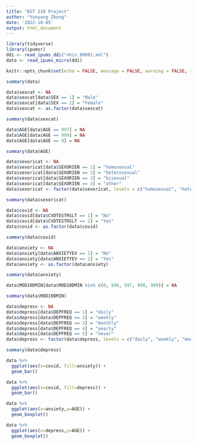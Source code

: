 ```yaml
---
title: "BST 210 Project"
author: "Yunyang Zhong"
date: '2022-10-05'
output: html_document
---
```


```r
library(tidyverse)
library(ipumsr)
ddi <- read_ipums_ddi("nhis_00001.xml")
data <- read_ipums_micro(ddi)

knitr::opts_chunk$set(echo = FALSE, message = FALSE, warning = FALSE, results = FALSE)
```

```r
summary(data)
```

```r
data$sexcat <- NA
data$sexcat[data$SEX == 1] = "Male"
data$sexcat[data$SEX == 2] = "Female"
data$sexcat <- as.factor(data$sexcat)

summary(data$sexcat)
```


```r
data$AGE[data$AGE == 997] = NA
data$AGE[data$AGE == 999] = NA
data$AGE[data$AGE == 0] = NA

summary(data$AGE)
```

```r
data$sexoricat <- NA
data$sexoricat[data$SEXORIEN == 1] = "homosexual"
data$sexoricat[data$SEXORIEN == 2] = "heterosexual"
data$sexoricat[data$SEXORIEN == 3] = "bisexual"
data$sexoricat[data$SEXORIEN == 4] = "other"
data$sexoricat <- factor(data$sexoricat, levels = c("homosexual", "heterosexual", "bisexual", "other"))

summary(data$sexoricat)
```

```r
data$covid <- NA
data$covid[data$CVDTESTRSLT == 1] = "No"
data$covid[data$CVDTESTRSLT == 2] = "Yes"
data$covid <- as.factor(data$covid)

summary(data$covid)
```


```r
data$anxiety <- NA
data$anxiety[data$ANXIETYEV == 1] = "No"
data$anxiety[data$ANXIETYEV == 2] = "Yes"
data$anxiety <- as.factor(data$anxiety)

summary(data$anxiety)
```
```r
data$MOD10DMIN[data$MOD10DMIN %in% c(0, 996, 997, 998, 999)] = NA

summary(data$MOD10DMIN)
```

```r
data$depress <- NA
data$depress[data$DEPFREQ == 1] = "daily"
data$depress[data$DEPFREQ == 2] = "weekly"
data$depress[data$DEPFREQ == 3] = "monthly"
data$depress[data$DEPFREQ == 4] = "yearly"
data$depress[data$DEPFREQ == 5] = "never"
data$depress <- factor(data$depress, levels = c("daily", "weekly", "monthly", "yearly", "never"))

summary(data$depress)
```

```r
data %>% 
  ggplot(aes(x=covid, fill=anxiety)) +
  geom_bar()

data %>% 
  ggplot(aes(x=covid, fill=depress)) +
  geom_bar()
```

```r
data %>% 
  ggplot(aes(x=anxiety,y=AGE)) +
  geom_boxplot()

data %>% 
  ggplot(aes(x=depress,y=AGE)) +
  geom_boxplot()
```

